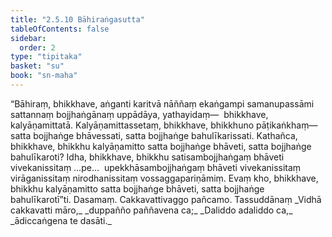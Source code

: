 ```yaml
---
title: "2.5.10 Bāhiraṅgasutta"
tableOfContents: false
sidebar:
  order: 2
type: "tipitaka"
basket: "su"
book: "sn-maha"
---
```



<DynamicBreadcrumb />

<Division number="231" book="sn-maha">

<Paragraph number="550" book="sn-maha">
“Bāhiraṃ, bhikkhave, aṅganti karitvā nāññaṃ ekaṅgampi samanupassāmi sattannaṃ bojjhaṅgānaṃ uppādāya, yathayidaṃ—  bhikkhave, kalyāṇamittatā. Kalyāṇamittassetaṃ, bhikkhave, bhikkhuno pāṭikaṅkhaṃ—  satta bojjhaṅge bhāvessati, satta bojjhaṅge bahulīkarissati. Kathañca, bhikkhave, bhikkhu kalyāṇamitto satta bojjhaṅge bhāveti, satta bojjhaṅge bahulīkaroti? Idha, bhikkhave, bhikkhu satisambojjhaṅgaṃ bhāveti vivekanissitaṃ …pe…  upekkhāsambojjhaṅgaṃ bhāveti vivekanissitaṃ virāganissitaṃ nirodhanissitaṃ vossaggapariṇāmiṃ. Evaṃ kho, bhikkhave, bhikkhu kalyāṇamitto satta bojjhaṅge bhāveti, satta bojjhaṅge bahulīkarotī”ti.

</Paragraph>
</Division>

<Paragraph number="551" type="center" book="sn-maha">
Dasamaṃ.



</Paragraph>

<Paragraph number="552" type="center" book="sn-maha">
Cakkavattivaggo pañcamo.



</Paragraph>

<Paragraph number="553" type="center" book="sn-maha">
Tassuddānaṃ


</Paragraph>

<Paragraph number="554" type="verses" book="sn-maha">
_Vidhā cakkavatti māro,_  
_duppañño paññavena ca;_  
_Daliddo adaliddo ca,_  
_ādiccaṅgena te dasāti._
</Paragraph>